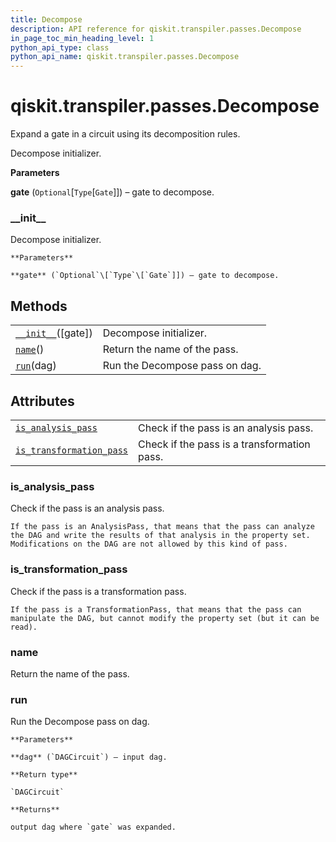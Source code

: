 ```yaml
---
title: Decompose
description: API reference for qiskit.transpiler.passes.Decompose
in_page_toc_min_heading_level: 1
python_api_type: class
python_api_name: qiskit.transpiler.passes.Decompose
---
```


<span id="qiskit-transpiler-passes-decompose" />

# qiskit.transpiler.passes.Decompose

<Class id="qiskit.transpiler.passes.Decompose" github="https://github.com/qiskit/qiskit/tree/stable/0.16/qiskit/transpiler/passes/basis/decompose.py" signature="Decompose(gate=None)">
  Expand a gate in a circuit using its decomposition rules.

  Decompose initializer.

  **Parameters**

  **gate** (`Optional`\[`Type`\[`Gate`]]) – gate to decompose.

  ### \_\_init\_\_

  <Function id="qiskit.transpiler.passes.Decompose.__init__" name="__init__" signature="__init__(gate=None)">
    Decompose initializer.

    **Parameters**

    **gate** (`Optional`\[`Type`\[`Gate`]]) – gate to decompose.
  </Function>

  ## Methods

  |                                                                                                                   |                                |
  | ----------------------------------------------------------------------------------------------------------------- | ------------------------------ |
  | [`__init__`](#qiskit.transpiler.passes.Decompose.__init__ "qiskit.transpiler.passes.Decompose.__init__")(\[gate]) | Decompose initializer.         |
  | [`name`](#qiskit.transpiler.passes.Decompose.name "qiskit.transpiler.passes.Decompose.name")()                    | Return the name of the pass.   |
  | [`run`](#qiskit.transpiler.passes.Decompose.run "qiskit.transpiler.passes.Decompose.run")(dag)                    | Run the Decompose pass on dag. |

  ## Attributes

  |                                                                                                                                                    |                                             |
  | -------------------------------------------------------------------------------------------------------------------------------------------------- | ------------------------------------------- |
  | [`is_analysis_pass`](#qiskit.transpiler.passes.Decompose.is_analysis_pass "qiskit.transpiler.passes.Decompose.is_analysis_pass")                   | Check if the pass is an analysis pass.      |
  | [`is_transformation_pass`](#qiskit.transpiler.passes.Decompose.is_transformation_pass "qiskit.transpiler.passes.Decompose.is_transformation_pass") | Check if the pass is a transformation pass. |

  ### is\_analysis\_pass

  <Function id="qiskit.transpiler.passes.Decompose.is_analysis_pass" name="is_analysis_pass" signature="property is_analysis_pass">
    Check if the pass is an analysis pass.

    If the pass is an AnalysisPass, that means that the pass can analyze the DAG and write the results of that analysis in the property set. Modifications on the DAG are not allowed by this kind of pass.
  </Function>

  ### is\_transformation\_pass

  <Function id="qiskit.transpiler.passes.Decompose.is_transformation_pass" name="is_transformation_pass" signature="property is_transformation_pass">
    Check if the pass is a transformation pass.

    If the pass is a TransformationPass, that means that the pass can manipulate the DAG, but cannot modify the property set (but it can be read).
  </Function>

  ### name

  <Function id="qiskit.transpiler.passes.Decompose.name" name="name" signature="name()">
    Return the name of the pass.
  </Function>

  ### run

  <Function id="qiskit.transpiler.passes.Decompose.run" name="run" signature="run(dag)">
    Run the Decompose pass on dag.

    **Parameters**

    **dag** (`DAGCircuit`) – input dag.

    **Return type**

    `DAGCircuit`

    **Returns**

    output dag where `gate` was expanded.
  </Function>
</Class>

